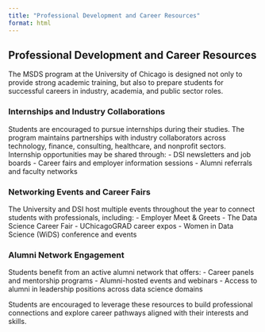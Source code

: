 ```yaml
---
title: "Professional Development and Career Resources"
format: html
---
```


## Professional Development and Career Resources

The MSDS program at the University of Chicago is designed not only to provide strong academic training, but also to prepare students for successful careers in industry, academia, and public sector roles.

### Internships and Industry Collaborations

Students are encouraged to pursue internships during their studies. The program maintains partnerships with industry collaborators across technology, finance, consulting, healthcare, and nonprofit sectors. Internship opportunities may be shared through:
- DSI newsletters and job boards
- Career fairs and employer information sessions
- Alumni referrals and faculty networks

### Networking Events and Career Fairs

The University and DSI host multiple events throughout the year to connect students with professionals, including:
- Employer Meet & Greets
- The Data Science Career Fair
- UChicagoGRAD career expos
- Women in Data Science (WiDS) conference and events

### Alumni Network Engagement

Students benefit from an active alumni network that offers:
- Career panels and mentorship programs
- Alumni-hosted events and webinars
- Access to alumni in leadership positions across data science domains

Students are encouraged to leverage these resources to build professional connections and explore career pathways aligned with their interests and skills.

